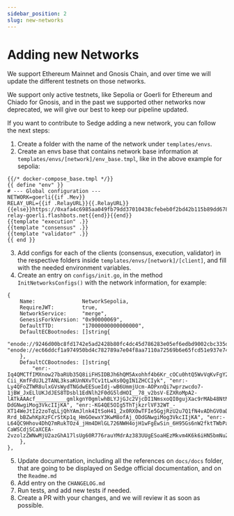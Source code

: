 ```yaml
---
sidebar_position: 2
slug: new-networks
---
```


# Adding new Networks

We support Ethereum Mainnet and Gnosis Chain, and over time we will update the different testnets on those networks.

We support only active testnets, like Sepolia or Goerli for Ethereum and Chiado for Gnosis, and in the past we supported
other networks now deprecated, we will give our best to keep our pipeline updated.

If you want to contribute to Sedge adding a new network, you can follow the next steps:

1. Create a folder with the name of the network under `templates/envs`.
2. Create an envs base that contains network base information at `templates/envs/[network]/env_base.tmpl`, like in the
above example for sepolia:
```
{{/* docker-compose_base.tmpl */}}
{{ define "env" }}
# --- Global configuration ---
NETWORK=goerli{{if .Mev}}
RELAY_URL={{if .RelayURL}}{{.RelayURL}}{{else}}https://0xafa4c6985aa049fb79dd37010438cfebeb0f2bd42b115b89dd678dab0670c1de38da0c4e9138c9290a398ecd9a0b3110@builder-relay-goerli.flashbots.net{{end}}{{end}}
{{template "execution" .}}
{{template "consensus" .}}
{{template "validator" .}}
{{ end }}
```
3. Add configs for each of the clients (consensus, execution, validator) in the respective folders inside
`templates/envs/[network]/[client]`, and fill with the needed environment variables.
4. Create an entry on `configs/init.go`, in the method `InitNetworksConfigs()` with the network information, for example:
```
{
	Name:               NetworkSepolia,
	RequireJWT:         true,
	NetworkService:     "merge",
	GenesisForkVersion: "0x90000069",
	DefaultTTD:         "17000000000000000",
	DefaultECBootnodes: []string{
		"enode://9246d00bc8fd1742e5ad2428b80fc4dc45d786283e05ef6edbd9002cbc335d40998444732fbe921cb88e1d2c73d1b1de53bae6a2237996e9bfe14f871baf7066@18.168.182.86:30303", "enode://ec66ddcf1a974950bd4c782789a7e04f8aa7110a72569b6e65fcd51e937e74eed303b1ea734e4d19cfaec9fbff9b6ee65bf31dcb50ba79acce9dd63a6aca61c7@52.14.151.177:30303",
	},
	DefaultCCBootnodes: []string{
		"enr:-Iq4QMCTfIMXnow27baRUb35Q8iiFHSIDBJh6hQM5Axohhf4b6Kr_cOCu0htQ5WvVqKvFgY28893DHAg8gnBAXsAVqmGAX53x8JggmlkgnY0gmlwhLKAlv6Jc2VjcDI1NmsxoQK6S-Cii_KmfFdUJL2TANL3ksaKUnNXvTCv1tLwXs0QgIN1ZHCCIyk", "enr:-Ly4QFoZTWR8ulxGVsWydTNGdwEESueIdj-wB6UmmjUcm-AOPxnQi7wprzwcdo7-1jBW_JxELlUKJdJES8TDsbl1EdNlh2F0dG5ldHOI__78_v2bsV-EZXRoMpA2-lATkAAAcf__________gmlkgnY0gmlwhBLYJjGJc2VjcDI1NmsxoQI0gujXac9rMAb48NtMqtSTyHIeNYlpjkbYpWJw46PmYYhzeW5jbmV0cw-DdGNwgiMog3VkcIIjKA", "enr:-KG4QE5OIg5ThTjkzrlVF32WT_-XT14WeJtIz2zoTqLLjQhYAmJlnk4ItSoH41_2x0RX0wTFIe5GgjRzU2u7Q1fN4vADhGV0aDKQqP7o7pAAAHAyAAAAAAAAAIJpZIJ2NIJpcISlFsStiXNlY3AyNTZrMaEC-Rrd_bBZwhKpXzFCrStKp1q_HmGOewxY3KwM8ofAj_ODdGNwgiMog3VkcIIjKA", "enr:-L64QC9Hhov4DhQ7mRukTOz4_jHm4DHlGL726NWH4ojH1wFgEwSin_6H95Gs6nW2fktTWbPachHJ6rUFu0iJNgA0SB2CARqHYXR0bmV0c4j__________4RldGgykDb6UBOQAABx__________-CaWSCdjSCaXCEA-2vzolzZWNwMjU2azGhA17lsUg60R776rauYMdrAz383UUgESoaHEzMkvm4K6k6iHN5bmNuZXRzD4N0Y3CCIyiDdWRwgiMo",
	},
},
```
5. Update documentation, including all the references on `docs/docs` folder, that are going to be displayed on Sedge
official documentation, and on the `Readme.md`
6. Add entry on the `CHANGELOG.md`
7. Run tests, and add new tests if needed.
8. Create a PR with your changes, and we will review it as soon as possible.
